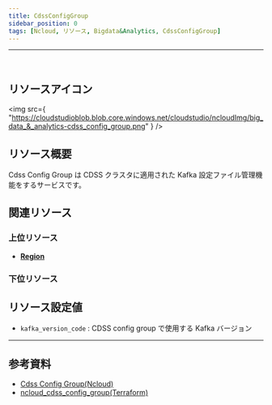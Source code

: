 ```yaml
---
title: CdssConfigGroup
sidebar_position: 0
tags: [Ncloud, リソース, Bigdata&Analytics, CdssConfigGroup]
---
```


<hr />
<br />

## リソースアイコン

<img
    src={
        "https://cloudstudioblob.blob.core.windows.net/cloudstudio/ncloudImg/big_data_&_analytics-cdss_config_group.png"
    }
/>

## リソース概要

Cdss Config Group は CDSS クラスタに適用された Kafka 設定ファイル管理機能をするサービスです。

## 関連リソース

### 上位リソース

-   [**Region**](https://docs.cstudio.app/ja/docs/resource/ncloud/Base/Region)

### 下位リソース

## リソース設定値

-   `kafka_version_code` : CDSS config group で使用する Kafka バージョン

---

## 参考資料

-   [Cdss Config Group(Ncloud)](https://guide.ncloud-docs.com/docs/cdss-configgroup)
-   [ncloud_cdss_config_group(Terraform)](https://registry.terraform.io/providers/NaverCloudPlatform/ncloud/latest/docs/resources/cdss_config_group)
